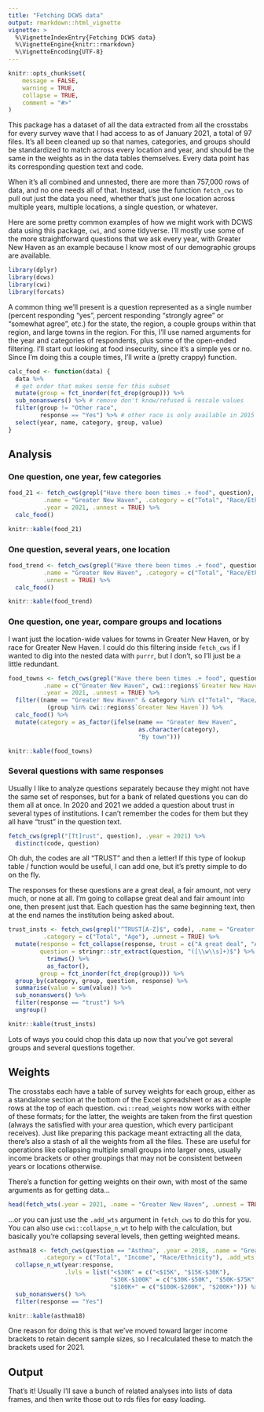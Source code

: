 ```yaml
---
title: "Fetching DCWS data"
output: rmarkdown::html_vignette
vignette: >
  %\VignetteIndexEntry{Fetching DCWS data}
  %\VignetteEngine{knitr::rmarkdown}
  %\VignetteEncoding{UTF-8}
---
```


```r
knitr::opts_chunk$set(
	message = FALSE,
	warning = TRUE,
	collapse = TRUE,
	comment = "#>"
)
```

This package has a dataset of all the data extracted from all the crosstabs for every survey wave that I had access to as of January 2021, a total of 97 files. It's all been cleaned up so that names, categories, and groups should be standardized to match across every location and year, and should be the same in the weights as in the data tables themselves. Every data point has its corresponding question text and code. 

When it's all combined and unnested, there are more than 757,000 rows of data, and no one needs all of that. Instead, use the function `fetch_cws` to pull out just the data you need, whether that's just one location across multiple years, multiple locations, a single question, or whatever.

Here are some pretty common examples of how we might work with DCWS data using this package, `cwi`, and some tidyverse. I'll mostly use some of the more straightforward questions that we ask every year, with Greater New Haven as an example because I know most of our demographic groups are available.

```r
library(dplyr)
library(dcws)
library(cwi)
library(forcats)
```

A common thing we'll present is a question represented as a single number (percent responding "yes", percent responding "strongly agree" or "somewhat agree", etc.) for the state, the region, a couple groups within that region, and large towns in the region. For this, I'll use named arguments for the year and categories of respondents, plus some of the open-ended filtering. I'll start out looking at food insecurity, since it's a simple yes or no. Since I'm doing this a couple times, I'll write a (pretty crappy) function. 


```r
calc_food <- function(data) {
  data %>%
  # get order that makes sense for this subset
  mutate(group = fct_inorder(fct_drop(group))) %>% 
  sub_nonanswers() %>% # remove don't know/refused & rescale values
  filter(group != "Other race",
         response == "Yes") %>% # other race is only available in 2015
  select(year, name, category, group, value)
}
```

## Analysis

### One question, one year, few categories

```r
food_21 <- fetch_cws(grepl("Have there been times .+ food", question), 
          .name = "Greater New Haven", .category = c("Total", "Race/Ethnicity", "Gender"),
          .year = 2021, .unnest = TRUE) %>%
  calc_food()

knitr::kable(food_21)
```


### One question, several years, one location


```r
food_trend <- fetch_cws(grepl("Have there been times .+ food", question), 
          .name = "Greater New Haven", .category = c("Total", "Race/Ethnicity", "Gender"),
          .unnest = TRUE) %>%
  calc_food()

knitr::kable(food_trend)
```



### One question, one year, compare groups and locations

I want just the location-wide values for towns in Greater New Haven, or by race for Greater New Haven. I could do this filtering inside `fetch_cws` if I wanted to dig into the nested data with `purrr`, but I don't, so I'll just be a little redundant.

```r
food_towns <- fetch_cws(grepl("Have there been times .+ food", question), 
          .name = c("Greater New Haven", cwi::regions$`Greater New Haven`),
          .year = 2021, .unnest = TRUE) %>%
  filter((name == "Greater New Haven" & category %in% c("Total", "Race/Ethnicity")) |
           (group %in% cwi::regions$`Greater New Haven`)) %>%
  calc_food() %>%
  mutate(category = as_factor(ifelse(name == "Greater New Haven", 
                                     as.character(category),
                                     "By town")))

knitr::kable(food_towns)
```

### Several questions with same responses

Usually I like to analyze questions separately because they might not have the same set of responses, but for a bank of related questions you can do them all at once. In 2020 and 2021 we added a question about trust in several types of institutions. I can't remember the codes for them but they all have "trust" in the question text.

```r
fetch_cws(grepl("[Tt]rust", question), .year = 2021) %>%
  distinct(code, question)
```

Oh duh, the codes are all "TRUST" and then a letter! If this type of lookup table / function would be useful, I can add one, but it's pretty simple to do on the fly.

The responses for these questions are a great deal, a fair amount, not very much, or none at all. I'm going to collapse great deal and fair amount into one, then present just that. Each question has the same beginning text, then at the end names the institution being asked about.

```r
trust_insts <- fetch_cws(grepl("^TRUST[A-Z]$", code), .name = "Greater New Haven", .year = 2021,
          .category = c("Total", "Age"), .unnest = TRUE) %>%
  mutate(response = fct_collapse(response, trust = c("A great deal", "A fair amount")),
         question = stringr::str_extract(question, "([\\w\\s]+)$") %>%
           trimws() %>%
           as_factor(),
         group = fct_inorder(fct_drop(group))) %>%
  group_by(category, group, question, response) %>%
  summarise(value = sum(value)) %>%
  sub_nonanswers() %>%
  filter(response == "trust") %>%
  ungroup()

knitr::kable(trust_insts)
```

Lots of ways you could chop this data up now that you've got several groups and several questions together.

## Weights

The crosstabs each have a table of survey weights for each group, either as a standalone section at the bottom of the Excel spreadsheet or as a couple rows at the top of each question. `cwi::read_weights` now works with either of these formats; for the latter, the weights are taken from the first question (always the satisfied with your area question, which every participant receives). Just like preparing this package meant extracting all the data, there's also a stash of all the weights from all the files. These are useful for operations like collapsing multiple small groups into larger ones, usually income brackets or other groupings that may not be consistent between years or locations otherwise.

There's a function for getting weights on their own, with most of the same arguments as for getting data...

```r
head(fetch_wts(.year = 2021, .name = "Greater New Haven", .unnest = TRUE))
```

...or you can just use the `.add_wts` argument in `fetch_cws` to do this for you. You can also use `cwi::collapse_n_wt` to help with the calculation, but basically you're collapsing several levels, then getting weighted means.

```r
asthma18 <- fetch_cws(question == "Asthma", .year = 2018, .name = "Greater New Haven", 
          .category = c("Total", "Income", "Race/Ethnicity"), .add_wts = TRUE, .unnest = TRUE) %>%
  collapse_n_wt(year:response,
                .lvls = list("<$30K" = c("<$15K", "$15K-$30K"),
                             "$30K-$100K" = c("$30K-$50K", "$50K-$75K", "$75K-$100K"),
                             "$100K+" = c("$100K-$200K", "$200K+"))) %>%
  sub_nonanswers() %>%
  filter(response == "Yes")

knitr::kable(asthma18)
```

One reason for doing this is that we've moved toward larger income brackets to retain decent sample sizes, so I recalculated these to match the brackets used for 2021.

## Output

That's it! Usually I'll save a bunch of related analyses into lists of data frames, and then write those out to rds files for easy loading.
